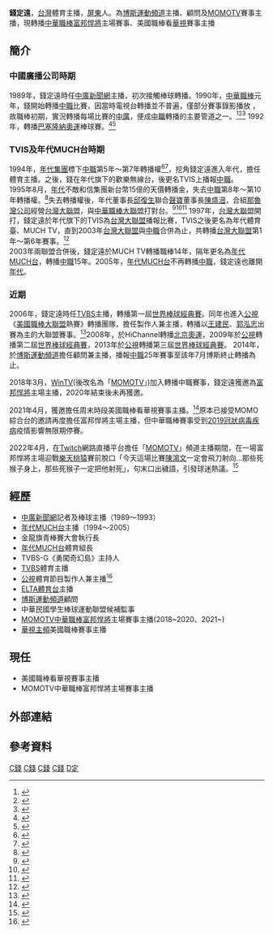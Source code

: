 {{主播資訊
| 主播頭銜     = [[華視|華視]][[MLB|MLB]]賽事轉播
| 主播姓名     = 錢定遠
| 主播英文名字 = 
| 主播出生年分 = {{birth date and age|1960|7|1}}
| 星座         = 巨蟹座
| 主播逝世年分 = 
| 主播逝世日期 = 
| 主播照片檔案 = 
| 主播照片尺寸 = 250px
| 主播照片圖說 = 
| 國籍         = {{ROC}}
| 籍貫         = 
| 出生地       = {{ROC}}[[臺灣省|臺灣省]][[屏東縣|屏東縣]]
| 逝世地       = 
| 最高學歷     = [[中原大學|中原大學]]化學系 
| 暱稱         = 錢SIR 邦邦錢
| 綽號         = 錢定邦 、錢公 、錢悍將
| 血型         = 
| 身高         = 
| 體重         = 
| 婚姻狀況     = 已婚
| 配偶         = 
| 書籍         =
| 官方網站     = 
|}}
'''錢定遠'''{{BD|1960年|7月1日|catIdx=Q}}，[[台灣|台灣]]體育主播，[[屏東縣|屏東]]人。為[[博斯運動頻道|博斯運動頻道]]主播、顧問及[[MOMOTV|MOMOTV]]賽事主播，現轉播[[中華職棒|中華職棒]][[富邦悍將|富邦悍將]]主場賽事、美國職棒看[[華視|華視]]賽事主播

==簡介==
===中國廣播公司時期===
1989年，錢定遠時任[[中廣新聞網|中廣新聞網]]主播，初次接觸棒球轉播。1990年，[[中華職棒|中華職棒]]元年，錢開始轉播[[中華職棒|中職]]比賽，因當時電視台轉播並不普遍，僅部分賽事錄影播放 ，故職棒初期，實況轉播每場比賽的[[中國廣播公司|中廣]]，便成[[中華職棒|中職]]轉播的主要管道之一。<ref>{{citeweb|url=http://ndap.dils.tku.edu.tw:8080/ndap/querynews2.jsp?id=25311|author=周大友|title=轉播職棒部分賽程 三電視台排定場次|publisher=聯合報|language=zh-tw|date=1990-02-24|access-date=2014-05-01|archive-date=2014-05-02|archive-url=https://web.archive.org/web/20140502004320/http://ndap.dils.tku.edu.tw:8080/ndap/querynews2.jsp?id=25311|dead-url=no}}</ref><ref>{{citeweb|url=http://ndap.dils.tku.edu.tw:8080/ndap/querynews2.jsp?id=40141|author=周大友|title=六月中旬開始 職棒賽 亞衛實況轉播|publisher=聯合報|language=zh-tw|date=1992-05-15|access-date=2014-05-01|archive-date=2014-05-02|archive-url=https://web.archive.org/web/20140502032233/http://ndap.dils.tku.edu.tw:8080/ndap/querynews2.jsp?id=40141|dead-url=no}}</ref><ref>{{citeweb|url=http://ndap.dils.tku.edu.tw:8080/ndap/querynews2.jsp?id=45781|author=周大友|title=職棒電視轉播權利金擬提高|publisher=聯合報|language=zh-tw|date=1993-01-22|access-date=2014-05-01|archive-date=2014-05-02|archive-url=https://web.archive.org/web/20140502032509/http://ndap.dils.tku.edu.tw:8080/ndap/querynews2.jsp?id=45781|dead-url=no}}</ref>
1992年，轉播[[巴塞隆納奧運|巴塞隆納奧運]]棒球賽。<ref>{{citeweb|url=http://ndap.dils.tku.edu.tw:8080/ndap/querynews2.jsp?id=40638|author=劉衛莉|title=中廣加入戰場 以棒球為轉播重點|publisher=聯合報|language=zh-tw|date=1992-06-12|access-date=2014-05-01|archive-date=2014-05-02|archive-url=https://web.archive.org/web/20140502032507/http://ndap.dils.tku.edu.tw:8080/ndap/querynews2.jsp?id=40638|dead-url=no}}</ref><ref>{{citeweb|url=http://ndap.dils.tku.edu.tw:8080/ndap/querynews2.jsp?id=41581|author=奧運採訪團特派記者劉復基|title=中華隊全部比賽可從頭聽到尾|publisher=聯合報|language=zh-tw|date=1992-07-22|access-date=2014-05-01|archive-date=2014-05-02|archive-url=https://web.archive.org/web/20140502001752/http://ndap.dils.tku.edu.tw:8080/ndap/querynews2.jsp?id=41581|dead-url=no}}</ref>{{Fact|由於廣播節目只聞聲不見影，錢定遠以豐富的聲音表現力及緊湊的節奏，在球迷腦海中繪出畫面，成為當時球迷的共同記憶。|time=2019-09-01}}

===TVIS及年代MUCH台時期===
1994年，[[年代集團|年代集團]]標下[[中華職棒|中職]]第5年～第7年轉播權<ref>{{citeweb|url=http://ndap.dils.tku.edu.tw:8080/ndap/querynews2.jsp?id=53656|author=周大友|title=職棒轉播金三年九千萬|publisher=聯合報|language=zh-tw|date=1993-12-30|access-date=2014-05-01|archive-date=2016-03-05|archive-url=https://web.archive.org/web/20160305121956/http://ndap.dils.tku.edu.tw:8080/ndap/querynews2.jsp?id=53656|dead-url=no}}</ref><ref>{{citeweb|url=http://ndap.dils.tku.edu.tw:8080/ndap/querynews2.jsp?id=54520|author=賈亦珍|title=職棒五年 廣播轉播敲定|publisher=聯合報|language=zh-tw|date=1994-02-19|access-date=2014-05-01|archive-date=2016-03-05|archive-url=https://web.archive.org/web/20160305132423/http://ndap.dils.tku.edu.tw:8080/ndap/querynews2.jsp?id=54520|dead-url=no}}</ref>，挖角錢定遠進入年代，擔任體育主播。之後，錢在年代旗下的歡樂無線台，後更名TVIS上播報[[中華職棒|中職]]。<br>
1995年8月，[[年代集團|年代]]不敵和信集團新台幣15億的天價轉播金，失去[[中華職棒|中職]]第8年～第10年轉播權。<ref>{{citeweb|url=http://ndap.dils.tku.edu.tw:8080/ndap/querynews2.jsp?id=68364|author=林以君、李國彥|title=職棒轉播權利金創天價 誰叫好!|publisher=聯合報|language=zh-tw|date=1995-09-01|access-date=2014-05-01|archive-date=2014-05-02|archive-url=https://web.archive.org/web/20140502004006/http://ndap.dils.tku.edu.tw:8080/ndap/querynews2.jsp?id=68364|dead-url=no}}</ref>失去轉播權後，年代董事長[[邱復生|邱復生]]聯合[[聲寶|聲寶]]董事長[[陳盛沺|陳盛沺]]，合組[[台灣大聯盟|那魯灣公司]]經營[[台灣大聯盟|台灣大聯盟]]，與[[中華職棒大聯盟|中華職棒大聯盟]]打對台。<ref>{{citeweb|url=http://ndap.dils.tku.edu.tw:8080/ndap/querynews2.jsp?id=70650|author=李國彥|title=那魯灣職棒 有夢有信心|publisher=聯合報|language=zh-tw|date=1995-12-02|access-date=2014-05-01|archive-date=2018-05-05|archive-url=https://web.archive.org/web/20180505222500/http://ndap.dils.tku.edu.tw:8080/ndap/querynews2.jsp?id=70650|dead-url=no}}</ref><ref>{{citeweb|url=http://ndap.dils.tku.edu.tw:8080/ndap/querynews2.jsp?id=71591|author=林以君|title=台灣大聯盟與公平會主委初步研究:舊聯盟球員合約 可能違反公平法|publisher=聯合報|language=zh-tw|date=1996-01-05|access-date=2014-05-01|archive-date=2016-03-05|archive-url=https://web.archive.org/web/20160305132434/http://ndap.dils.tku.edu.tw:8080/ndap/querynews2.jsp?id=71591|dead-url=no}}</ref><ref>{{citeweb|url=http://ndap.dils.tku.edu.tw:8080/ndap/querynews2.jsp?id=82390|author=林以君|title=職棒史 尋亂源|publisher=聯合報|language=zh-tw|date=1996-11-11|access-date=2014-05-01|archive-date=2014-05-02|archive-url=https://web.archive.org/web/20140502031948/http://ndap.dils.tku.edu.tw:8080/ndap/querynews2.jsp?id=82390|dead-url=no}}</ref>
1997年，[[台灣大聯盟|台灣大聯盟]]開打，錢定遠於年代旗下的TVIS為[[台灣大聯盟|台灣大聯盟]]播報比賽，TVIS之後更名為年代體育臺、MUCH TV，直到2003年[[台灣大聯盟|台灣大聯盟]]與[[中華職棒|中職]]合併為止，共轉播[[台灣大聯盟|台灣大聯盟]]第1年～第6年賽事。<ref>{{citeweb|url=http://ndap.dils.tku.edu.tw:8080/ndap/querynews2.jsp?id=86464|author=賈亦珍|title=季賽每一場 電視同步播出|publisher=聯合報|language=zh-tw|date=1997-02-28|access-date=2014-05-01|archive-date=2014-05-02|archive-url=https://web.archive.org/web/20140502002534/http://ndap.dils.tku.edu.tw:8080/ndap/querynews2.jsp?id=86464|dead-url=no}}</ref><br>
2003年兩聯盟合併後，錢定遠於MUCH TV轉播職棒14年，隔年更名為[[年代MUCH台|年代MUCH台]]，轉播[[中華職棒|中職]]15年。2005年，[[年代MUCH台|年代MUCH台]]不再轉播[[中華職棒|中職]]，錢定遠也離開[[年代MUCH台|年代]]。

===近期===
2006年，錢定遠時任[[TVBS|TVBS]]主播，轉播第一屆[[世界棒球經典賽|世界棒球經典賽]]。同年也進入[[公視|公視]]《[[美國職棒大聯盟|美國職棒大聯盟]]熱賽》轉播團隊，擔任製作人兼主播，轉播以[[王建民_(棒球員)|王建民]]、[[郭泓志|郭泓志]]出賽為主的大聯盟賽事。<ref>{{citeweb|url=http://news.ltn.com.tw/news/sports/paper/85404|author=黃照敦|title=建仔出場 全台逾30萬人收視|publisher=自由時報|language=zh-tw|date=2006-08-07|access-date=2014-05-01|archive-date=2015-04-02|archive-url=https://web.archive.org/web/20150402130514/http://news.ltn.com.tw/news/sports/paper/85404|dead-url=no}}</ref>2008年，於HiChannel轉播[[2008年夏季奥林匹克运动会|北京奧運]]，2009年於[[公視|公視]]轉播第二屆[[世界棒球經典賽|世界棒球經典賽]]，2013年於[[公視|公視]]轉播第三屆[[世界棒球經典賽|世界棒球經典賽]]。
2014年，於[[博斯運動頻道|博斯運動頻道]]擔任顧問兼主播，播報[[中華職棒|中職]]25年賽事至該年7月博斯終止轉播為止。

2018年3月，[[WinTV|WinTV]](後改名為「[[MOMOTV|MOMOTV]]」)加入轉播中職賽事，錢定遠獲邀為[[富邦悍將|富邦悍將]]主場主播，2020年結束後未再獲邀。

2021年4月，獲邀擔任周末時段美國職棒看華視賽事主播。<ref>{{citeweb|url=https://sports.ettoday.net/news/1948940|author=歐建智|title=華視轉播大聯盟 錢定遠當主播、耿伯軒球評|publisher=ETtoday新聞雲|language=zh-tw|date=2021-03-29|access-date=2021-03-29|archive-date=2021-03-29|archive-url=https://web.archive.org/web/20210329082321/https://sports.ettoday.net/news/1948940|dead-url=no}}</ref>原本已接受MOMO綜合台的邀請再度擔任富邦悍將主場主播，但中華職棒賽事受到[[2019冠狀病毒疾病|2019冠狀病毒疾病]]疫情影響無限期停賽。

2022年4月，在[[Twitch|Twitch]]網路直播平台擔任「[[MOMOTV|MOMOTV]]」頻道主播期間，在一場富邦悍將主場迎戰[[樂天桃猿|樂天桃猿]]賽前脫口「今天這場比賽[[陳鴻文|陳鴻文]]一定會飛刀射向…那些死猴子身上，那些死猴子一定把他射死」，句末口出穢語，引發球迷熱議。<ref>{{citeweb|url=https://udn.com/news/story/7001/6222648|title=中職／ 失言「陳鴻文飛刀射向那些死猴子」網：主播吃炸藥了|publisher=聯合新聞網|language=zh-tw|date=2022-04-08|access-date=2022-04-08|archive-date=2022-04-08|archive-url=https://web.archive.org/web/20140408213746/https://udn.com/news/story/7001/6222648|dead-url=no}}</ref>

==經歷==
*[[中廣新聞網|中廣新聞網]]記者及棒球主播（1989～1993）
*[[年代MUCH台|年代MUCH台]]主播（1994～2005）
*金龍旗青棒賽大會執行長
*[[年代MUCH台|年代MUCH台]]體育組長
*TVBS-G《勇闖奇幻島》主持人
*[[TVBS|TVBS]]體育主播
*[[公視|公視]]體育節目製作人兼主播<ref>{{citeweb|url=http://ent.appledaily.com.tw/enews/article/entertainment/20070428/3432438/|title=錢定遠千場賽事名嘴也曾吃螺絲|publisher=蘋果日報|language=zh-tw|date=2007-04-28|access-date=2014-04-07|archive-date=2014-04-08|archive-url=https://web.archive.org/web/20140408213746/http://ent.appledaily.com.tw/enews/article/entertainment/20070428/3432438/|dead-url=no}}</ref>
*[[愛爾達電視|ELTA體育台]]主播
*[[博斯運動頻道|博斯運動頻道]]顧問
*中華民國學生棒球運動聯盟候補監事
*[[MOMOTV|MOMOTV]][[中華職棒|中華職棒]][[富邦悍將|富邦悍將]]主場賽事主播(2018~2020、2021~)
*[[華視主頻|華視主頻]]美國職棒賽事主播

==現任==
*美國職棒看華視賽事主播
*MOMOTV中華職棒富邦悍將主場賽事主播

==外部連結==
{{台灣棒球維基館}}

==參考資料==
{{Reflist}}

[[Category:臺灣男性記者|C錢]]
[[Category:台灣電視主播|C錢]]
[[Category:台灣新聞節目主持人|C錢]]
[[Category:中原大學校友|C錢]]
[[Category:錢姓|D定]]